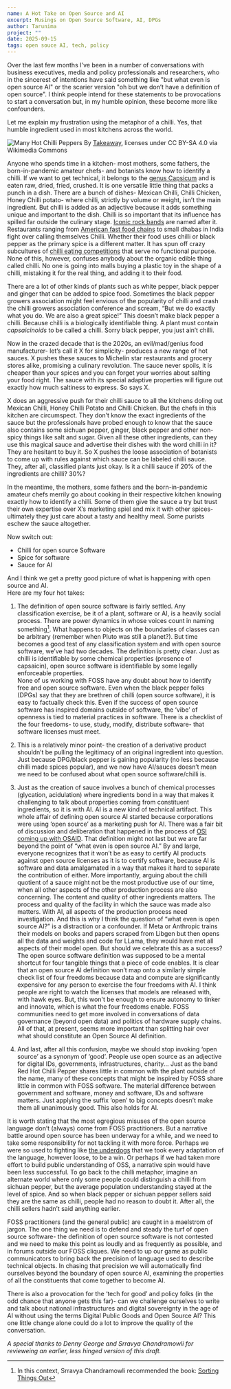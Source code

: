 ```yaml
---
name: A Hot Take on Open Source and AI
excerpt: Musings on Open Source Software, AI, DPGs
author: Tarunima
project: ""
date: 2025-09-15
tags: open souce AI, tech, policy
---
```


Over the last few months I've been in a number of conversations with business executives, media and policy professionals and researchers, who in the sincerest of intentions have said something like "but what even is open source AI" or the scarier version "oh but we don’t have a definition of open source". I think people intend for these statements to be provocations to start a conversation but, in my humble opinion, these become more like confounders.

Let me explain my frustration using the metaphor of a chilli. Yes, that humble ingredient used in most kitchens across the world.

![Many Hot Chilli Peppers](../images/Madame_Jeanette_and_other_chillies.jpg "Many Hot Chilli Peppers") 
By [Takeaway](https://tattle.co.in/blog/hot-take-on-open-source-AI/), licenses under CC BY-SA 4.0 via Wikimedia Commons

Anyone who spends time in a kitchen- most mothers, some fathers, the born-in-pandemic amateur chefs- and botanists know how to identify a chilli. If we want to get technical, it belongs to the [genus Capsicum](https://en.wikipedia.org/wiki/Chili_pepper) and is eaten raw, dried, fried, crushed. It is one versatile little thing that packs a punch in a dish. There are a bunch of dishes- Mexican Chilli, Chilli Chicken, Honey Chilli potato- where chilli, strictly by volume or weight, isn’t the main ingredient. But chilli is added as an adjective because it adds something unique and important to the dish. Chilli is so important that its influence has spilled far outside the culinary stage. [Iconic rock bands](https://en.wikipedia.org/wiki/Red_Hot_Chili_Peppers) are named after it. Restaurants ranging from [American fast food chains](https://en.wikipedia.org/wiki/Chili%27s) to small dhabas in India fight over calling themselves Chilli. Whether their food uses chilli or black pepper as the primary spice is a different matter. It has spun off crazy subcultures of [chilli eating competitions](https://en.wikipedia.org/wiki/Hot_pepper_challenge) that serve no functional purpose. None of this, however, confuses anybody about the organic edible thing called chilli. No one is going into malls buying a plastic toy in the shape of a chilli, mistaking it for the real thing, and adding it to their food.

There are a lot of other kinds of plants such as white pepper, black pepper and ginger that can be added to spice food. Sometimes the black pepper growers association might feel envious of the popularity of chilli and crash the chilli growers association conference and scream, “But we do exactly what you do. We are also a great spice\!” This doesn’t make black pepper a chilli. Because chilli is a biologically identifiable thing. A plant must contain *capsaicinoids* to be called a chilli. Sorry black pepper, you just ain’t chilli. 

Now in the crazed decade that is the 2020s, an evil/mad/genius food manufacturer- let’s call it X for simplicity- produces a new range of hot sauces. X pushes these sauces to Michelin star restaurants and grocery stores alike, promising a culinary revolution. The sauce never spoils, it is cheaper than your spices and you can forget your worries about salting your food right. The sauce with its special adaptive properties will figure out exactly how much saltiness to express. So says X. 

X does an aggressive push for their chilli sauce to all the kitchens doling out Mexican Chilli, Honey Chilli Potato and Chilli Chicken. But the chefs in this kitchen are circumspect. They don’t know the exact ingredients of the sauce but the professionals have probed enough to know that the sauce also contains some sichuan pepper, ginger, black pepper and other non-spicy things like salt and sugar. Given all these other ingredients, can they use this magical sauce and advertise their dishes with the word chilli in it? They are hesitant to buy it. So X pushes the loose association of botanists to come up with rules against which sauce can be labeled chilli sauce. They, after all, classified plants just okay. Is it a chilli sauce if 20% of the ingredients are chilli? 30%? 

In the meantime, the mothers, some fathers and the born-in-pandemic amateur chefs merrily go about cooking in their respective kitchen knowing exactly how to identify a chilli. Some of them give the sauce a try but trust their own expertise over X’s marketing spiel and mix it with other spices- ultimately they just care about a tasty and healthy meal. Some purists eschew the sauce altogether. 

Now switch out:

* Chilli for open source Software  
* Spice for software  
* Sauce for AI

And I think we get a pretty good picture of what is happening with open source and AI.  
Here are my four hot takes:

1.  The definition of open source software is fairly settled. Any classification exercise, be it of a plant, software or AI, is a heavily social process. There are power dynamics in whose voices count in naming something[^1]. What happens to objects on the boundaries of classes can be arbitrary (remember when Pluto was still a planet?). But time becomes a good test of any classification system and with open source software, we’ve had two decades. The definition is pretty clear. Just as chilli is identifiable by some chemical properties (presence of capsaicin), open source software is identifiable by some legally enforceable properties.  
   None of us working with FOSS have any doubt about how to identify free and open source software. Even when the black pepper folks (DPGs) say that they are brethren of chilli (open source software), it is easy to factually check this. Even if the success of open source software has inspired domains outside of software, the ‘vibe’ of openness is tied to material practices in software. There is a checklist of the four freedoms- to use, study, modify, distribute software- that software licenses must meet. 

2. This is a relatively minor point- the creation of a derivative product shouldn’t be pulling the legitimacy of an original ingredient into question. Just because DPG/black pepper is gaining popularity (no less because chilli made spices popular), and we now have AI/sauces doesn’t mean we need to be confused about what open source software/chilli is.

3.  Just as the creation of sauce involves a bunch of chemical processes (glycation, acidulation) where ingredients bond in a way that makes it challenging to talk about properties coming from constituent ingredients, so it is with AI. AI is a new kind of technical artifact. This whole affair of defining open source AI started because corporations were using ‘open source’ as a marketing push for AI. There was a fair bit of discussion and deliberation that happened in the process of [OSI coming up with OSAID](https://discuss.opensource.org/t/the-open-source-ish-ai-definition-osaid/580/6). That definition might not last but we are far beyond the point of “what even is open source AI.” By and large, everyone recognizes that it won’t be as easy to certify AI products against open source licenses as it is to certify software, because AI is software and data amalgamated in a way that makes it hard to separate the contribution of either. More importantly, arguing about the chilli quotient of a sauce might not be the most productive use of our time, when all other aspects of the other production process are also concerning. The content and quality of other ingredients matters. The process and quality of the facility in which the sauce was made also matters. With AI, all aspects of the production process need investigation. And this is why I think the question of “what even is open source AI?” is a distraction or a confounder. If Meta or Anthropic trains their models on books and papers scraped from Libgen but then opens all the data and weights and code for LLama, they would have met all aspects of their model open. But should we celebrate this as a success?   
   The open source software definition was supposed to be a mental shortcut for four tangible things that a piece of code enables. It is clear that an open source AI definition won’t map onto a similarly simple check list of four freedoms because data and compute are significantly expensive for any person to exercise the four freedoms with AI. I think people are right to watch the licenses that models are released with, with hawk eyes. But, this won't be enough to ensure autonomy to tinker and innovate, which is what the four freedoms enable. FOSS communities need to get more involved in conversations of data governance (beyond open data) and politics of hardware supply chains. All of that, at present, seems more important than splitting hair over what should constitute an Open Source AI definition.

4. And last, after all this confusion, maybe we should stop invoking ‘open source’ as a synonym of ‘good’. People use open source as an adjective for digital IDs, governments, infrastructures, charity... Just as the band Red Hot Chilli Pepper shares little in common with the plant outside of the name, many of these concepts that might be inspired by FOSS share little in common with FOSS software. The material difference between government and software, money and software, IDs and software matters. Just applying the suffix ‘open’ to big concepts doesn’t make them all unanimously good. This also holds for AI. 

It is worth stating that the most egregious misuses of the open source language don’t (always) come from FOSS practitioners. But a narrative battle around open source has been underway for a while, and we need to take some responsibility for not tackling it with more force. Perhaps we were so used to fighting like [the underdogs](https://en.wikipedia.org/wiki/Microsoft_and_open_source) that we took every adaptation of the language, however loose, to be a win. Or perhaps if we had taken more effort to build public understanding of OSS, a narrative spin would have been less successful. To go back to the chilli metaphor, imagine an alternate world where only some people could distinguish a chilli from sichuan pepper, but the average population understanding stayed at the level of spice. And so when black pepper or sichuan pepper sellers said they are the same as chilli, people had no reason to doubt it. After all, the chilli sellers hadn’t said anything earlier.

FOSS practitioners (and the general public) are caught in a maelstrom of jargon. The one thing we need is to defend and steady the turf of open source software- the definition of open source software is not contested and we need to make this point as loudly and as frequently as possible, and in forums outside our FOSS cliques. We need to up our game as public communicators to bring back the precision of language used to describe technical objects. In chasing that precision we will automatically find ourselves beyond the boundary of open source AI, examining the properties of all the constituents that come together to become AI.

There is also a provocation for the ‘tech for good’ and  policy folks (in the odd chance that anyone gets this far)- can we challenge ourselves to write and talk about national infrastructures and digital sovereignty in the age of AI without using the terms Digital Public Goods and Open Source AI? This one little change alone could do a lot to improve the quality of the conversation.  

_A special thanks to Denny George and Srravya Chandramowli for revieweing an earlier, less hinged version of this draft._

[^1]:  In this context, Srravya Chandramowli recommended the book: [Sorting Things Out](https://mitpress.mit.edu/9780262522953/sorting-things-out/)
